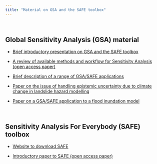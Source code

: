 ```yaml
---
title: "Material on GSA and the SAFE toolbox"
---
```


<br> 

## Global Sensitivity Analysis (GSA) material

 - <a href="GSA_SAFE_presentation_VNoacco.pdf#" class="download" title="Download GSA and SAFE intro as PDF">Brief introductory presentation on GSA and the SAFE toolbox</a>		

 - [A review of available methods and workflow for Sensitivity Analysis (open access paper)](https://www.sciencedirect.com/science/article/pii/S1364815216300287)

 - <a href="GSA_Case_Studies.pdf#" class="download" title="Download examples of GSA-SAFE as PDF">Brief description of a range of GSA/SAFE applications</a>	
 
 - [Paper on the issue of handling epistemic uncertainty due to climate change in landslide hazard modelling](https://www.nat-hazards-earth-syst-sci.net/17/225/2017/nhess-17-225-2017-discussion.html)
 
 
 - [Paper on a GSA/SAFE application to a flood inundation model](https://agupubs.onlinelibrary.wiley.com/doi/abs/10.1002/2015WR018198)
 
<br>  
 
## Sensitivity Analysis For Everybody (SAFE) toolbox
 
 - [Website to download SAFE](https://www.safetoolbox.info/)

- [Introductory paper to SAFE (open access paper)](https://www.sciencedirect.com/science/article/pii/S1364815215001188)


